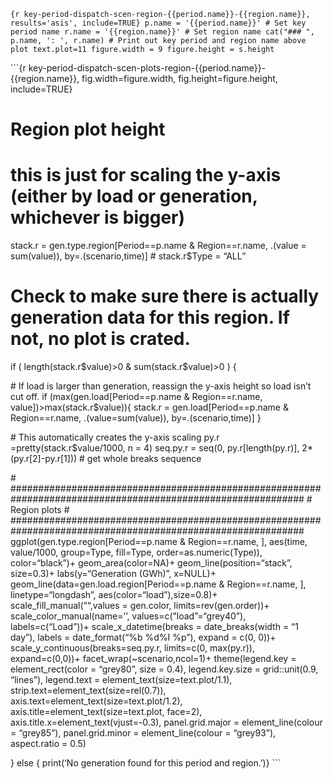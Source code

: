 
```{r key-period-dispatch-scen-region-{{period.name}}-{{region.name}}, results='asis', include=TRUE}
p.name = '{{period.name}}' # Set key period name
r.name = '{{region.name}}' # Set region name
cat("### ", p.name, ': ', r.name) # Print out key period and region name above plot
text.plot=11
figure.width = 9
figure.height = s.height
```

```{r key-period-dispatch-scen-plots-region-{{period.name}}-{{region.name}}, fig.width=figure.width, fig.height=figure.height, include=TRUE}

# ###############################################################################
# Region plot height
# ###############################################################################  

# this is just for scaling the y-axis (either by load or generation, whichever is bigger)
stack.r = gen.type.region[Period==p.name & Region==r.name, .(value = sum(value)), by=.(scenario,time)]
# stack.r$Type = "ALL"

# Check to make sure there is actually generation data for this region. If not, no plot is crated.
if ( length(stack.r$value)>0 & sum(stack.r$value)>0 ) {
  
  # If load is larger than generation, reassign the y-axis height so load isn't cut off.
  if (max(gen.load[Period==p.name & Region==r.name, value])>max(stack.r$value)){
    stack.r = gen.load[Period==p.name & Region==r.name, .(value=sum(value)), by=.(scenario,time)]
  }
  
  # This automatically creates the y-axis scaling
  py.r  =pretty(stack.r$value/1000, n = 4)
  seq.py.r = seq(0, py.r[length(py.r)], 2*(py.r[2]-py.r[1])) # get whole breaks sequence
  
  # #############################################################################################################
  # Region plots
  # #############################################################################################################
  ggplot(gen.type.region[Period==p.name & Region==r.name, ], aes(time, value/1000, group=Type, fill=Type, order=as.numeric(Type)), color="black")+
    geom_area(color=NA)+
    geom_line(position="stack", size=0.3)+
    labs(y="Generation (GWh)", x=NULL)+
    geom_line(data=gen.load.region[Period==p.name & Region==r.name, ], linetype="longdash", aes(color="load"),size=0.8)+
    scale_fill_manual("",values = gen.color, limits=rev(gen.order))+
    scale_color_manual(name='', values=c("load"="grey40"), labels=c("Load"))+
    scale_x_datetime(breaks = date_breaks(width = "1 day"), labels = date_format("%b %d\n%I %p"), expand = c(0, 0))+
    scale_y_continuous(breaks=seq.py.r, limits=c(0, max(py.r)), expand=c(0,0))+
    facet_wrap(~scenario,ncol=1)+
    theme(legend.key = element_rect(color = "grey80", size = 0.4),
          legend.key.size = grid::unit(0.9, "lines"), 
          legend.text = element_text(size=text.plot/1.1),
          strip.text=element_text(size=rel(0.7)),
          axis.text=element_text(size=text.plot/1.2), 
          axis.title=element_text(size=text.plot, face=2), 
          axis.title.x=element_text(vjust=-0.3),
          panel.grid.major = element_line(colour = "grey85"),
          panel.grid.minor = element_line(colour = "grey93"),
          aspect.ratio = 0.5)
  
} else { print('No generation found for this period and region.')}
```




